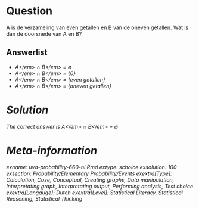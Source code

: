 Question
========

A is de verzameling van even getallen en B van de oneven getallen. Wat is dan de doorsnede van A en B?

Answerlist
----------
* <em>A<\/em> &#8745; <em>B<\/em> = &#8709;
* <em>A<\/em> &#8745; <em>B<\/em> = {0}
* <em>A<\/em> &#8745; <em>B<\/em> = {even getallen}
* <em>A<\/em> &#8745; <em>B<\/em> = {oneven getallen}

Solution
========

The correct answer is  <em>A<\/em> &#8745; <em>B<\/em> = &#8709;

Meta-information
================
exname: uva-probability-660-nl.Rmd
extype: schoice
exsolution: 100
exsection: Probability/Elementary Probability/Events
exextra[Type]: Calculation, Case, Conceptual, Creating graphs, Data manipulation, Interpretating graph, Interpretating output, Performing analysis, Test choice
exextra[Langauge]: Dutch
exextra[Level]: Statistical Literacy, Statistical Reasoning, Statistical Thinking
